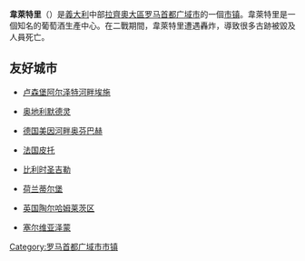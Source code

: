 {{Unreferenced |time=2010-02-12T20:16:55+00:00 }}
{{NoteTA
|1=zh:韋萊特里;zh-cn:韦莱特里;zh-hk:韋萊特里;zh-tw:維列特里; 
|2=zh:拉齊奧;zh-cn:拉齐奥;zh-hk:拉齊奧;zh-tw:拉吉歐;
}}
{{Infobox Settlement
| name = 韦莱特里
| native_name = Velletri
| official_name = Comune di Velletri
| settlement_type = [[市镇_(意大利)|市镇]]
| image_skyline = Velletri.JPG
| imagesize = 
| image_caption = 全景图
| image_flag = 
| image_shield = Velletri-Stemma.png
| shield_size = 65px
| pushpin_map = Italy
| pushpin_label_position = bottom
| subdivision_type = 国家
| subdivision_name = {{ITA}}
| subdivision_type1 = [[意大利行政区划|大区]]
| subdivision_name1 = [[拉齐奥大区|拉齐奥大区]]
| subdivision_type2 = [[意大利行政区划|省份/广域市]]
| subdivision_name2 = [[罗马首都广域市|罗马首都广域市]]
| elevation_m = 332
| elevation_ft = 
| area_total_km2 = 113
| population_as_of = 2008年
| population_total = 52024
| population_density_km2 = auto
| timezone = [[CET|CET]]
| utc_offset = +1
| timezone_DST = [[CEST|CEST]]
| utc_offset_DST = +2
| website = {{URL|http://www.comune.velletri.rm.it/}}
}}
'''韋萊特里'''（{{lang-it|Velletri}}）是[[義大利|義大利]]中部[[拉齊奧大區|拉齊奧大區]][[罗马首都广域市|罗马首都广域市]]的一個[[市镇_(意大利)|市镇]]。韋萊特里是一個知名的葡萄酒生產中心。在二戰期間，韋萊特里遭遇轟炸，導致很多古跡被毀及人員死亡。

==友好城市==
*{{flagicon|Luxembourg}}[[卢森堡|卢森堡]][[阿尔泽特河畔埃施|阿尔泽特河畔埃施]]
*{{flagicon|Austria}}[[奥地利|奥地利]][[默德灵|默德灵]]
*{{flagicon|Germany}}[[德国|德国]][[美因河畔奥芬巴赫|美因河畔奥芬巴赫]]
*{{flagicon|France}}[[法国|法国]][[皮托|皮托]]
*{{flagicon|Belgium}}[[比利时|比利时]][[圣吉勒_(布鲁塞尔)|圣吉勒]]
*{{flagicon|Netherlands}}[[荷兰|荷兰]][[蒂尔堡|蒂尔堡]]
*{{flagicon|UK}}[[英国|英国]][[陶尔哈姆莱茨区|陶尔哈姆莱茨区]]
*{{flagicon|Serbia}}[[塞尔维亚|塞尔维亚]][[泽蒙|泽蒙]]

{{羅馬首都廣域市市鎮}}
{{Authority control}}

{{DEFAULTSORT:Velletri}}
[[Category:罗马首都广域市市镇|Category:罗马首都广域市市镇]]